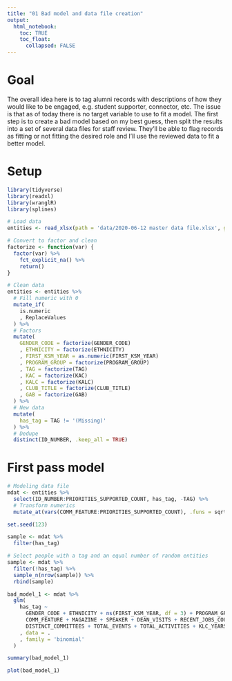 ```yaml
---
title: "01 Bad model and data file creation"
output:
  html_notebook:
    toc: TRUE
    toc_float:
      collapsed: FALSE
---
```


# Goal

The overall idea here is to tag alumni records with descriptions of how they would like to be engaged, e.g. student supporter, connector, etc. The issue is that as of today there is no target variable to use to fit a model. The first step is to create a bad model based on my best guess, then split the results into a set of several data files for staff review. They'll be able to flag records as fitting or not fitting the desired role and I'll use the reviewed data to fit a better model.

# Setup

```r
library(tidyverse)
library(readxl)
library(wranglR)
library(splines)
```

```r
# Load data
entities <- read_xlsx(path = 'data/2020-06-12 master data file.xlsx', guess_max = 1E6)

# Convert to factor and clean
factorize <- function(var) {
  factor(var) %>%
    fct_explicit_na() %>%
    return()
}

# Clean data
entities <- entities %>%
  # Fill numeric with 0
  mutate_if(
    is.numeric
    , ReplaceValues
  ) %>%
  # Factors
  mutate(
    GENDER_CODE = factorize(GENDER_CODE)
    , ETHNICITY = factorize(ETHNICITY)
    , FIRST_KSM_YEAR = as.numeric(FIRST_KSM_YEAR)
    , PROGRAM_GROUP = factorize(PROGRAM_GROUP)
    , TAG = factorize(TAG)
    , KAC = factorize(KAC)
    , KALC = factorize(KALC)
    , CLUB_TITLE = factorize(CLUB_TITLE)
    , GAB = factorize(GAB)
  ) %>%
  # New data
  mutate(
    has_tag = TAG != '(Missing)'
  ) %>%
  # Dedupe
  distinct(ID_NUMBER, .keep_all = TRUE)
```

# First pass model

```r
# Modeling data file
mdat <- entities %>%
  select(ID_NUMBER:PRIORITIES_SUPPORTED_COUNT, has_tag, -TAG) %>%
  # Transform numerics
  mutate_at(vars(COMM_FEATURE:PRIORITIES_SUPPORTED_COUNT), .funs = sqrt)
```


```r
set.seed(123)

sample <- mdat %>%
  filter(has_tag)

# Select people with a tag and an equal number of random entities
sample <- mdat %>%
  filter(!has_tag) %>%
  sample_n(nrow(sample)) %>%
  rbind(sample)
```

```r
bad_model_1 <- mdat %>%
  glm(
    has_tag ~
      GENDER_CODE + ETHNICITY + ns(FIRST_KSM_YEAR, df = 3) + PROGRAM_GROUP + KAC + KALC + GAB +
      COMM_FEATURE + MAGAZINE + SPEAKER + DEAN_VISITS + RECENT_JOBS_COUNT + CAREER_INTERESTS_COUNT + TOTAL_VISITORS + TOTAL_VISITS +
      DISTINCT_COMMITTEES + TOTAL_EVENTS + TOTAL_ACTIVITIES + KLC_YEARS_COUNT + PRIORITIES_SUPPORTED_COUNT
    , data = .
    , family = 'binomial'
  )
```

```r
summary(bad_model_1)
```

```r
plot(bad_model_1)
```


